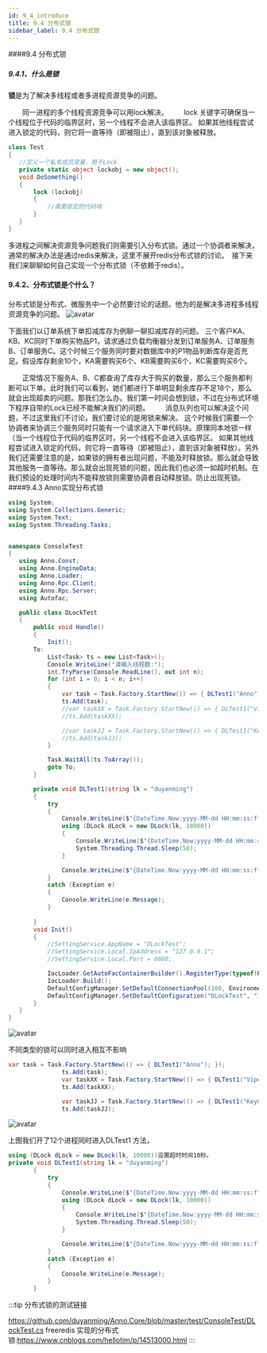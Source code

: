 ```yaml
---
id: 9_4_introduce
title: 9.4 分布式锁
sidebar_label: 9.4 分布式锁
---
```



####9.4 分布式锁
##### 9.4.1、什么是锁
<strong>锁</strong>是为了解决多线程或者多进程资源竞争的问题。

　　同一进程的多个线程资源竞争可以用lock解决。
　　lock 关键字可确保当一个线程位于代码的临界区时，另一个线程不会进入该临界区。 如果其他线程尝试进入锁定的代码，则它将一直等待（即被阻止），直到该对象被释放。
 ```csharp
 class Test  
{  
    //定义一个私有成员变量，用于Lock  
    private static object lockobj = new object();  
    void DoSomething()  
    {  
        lock (lockobj)  
        {  
            //需要锁定的代码块  
        }  
    }  
}
 ```
 多进程之间解决资源竞争问题我们则需要引入分布式锁。通过一个协调者来解决，通常的解决办法是通过redis来解决，这里不展开redis分布式锁的讨论。　接下来我们来聊聊如何自己实现一个分布式锁（不依赖于redis）。
 #### 9.4.2、分布式锁是个什么？
 分布式锁是分布式、微服务中一个必然要讨论的话题。他为的是解决多进程多线程资源竞争的问题。
  ![avatar](../static/img/dlock01.png)
 
下面我们以订单系统下单扣减库存为例聊一聊扣减库存的问题。
    三个客户KA、KB、KC同时下单购买物品P1，请求通过负载均衡器分发到订单服务A、订单服务B、订单服务C。这个时候三个服务同时要对数据库中的P1物品判断库存是否充足。假设库存剩余10个，KA需要购买6个、KB需要购买6个、KC需要购买6个。

　　正常情况下服务A、B、C都查询了库存大于购买的数量，那么三个服务都判断可以下单。此时我们可以看到，她们都进行下单明显剩余库存不足18个，那么就会出现超卖的问题。那我们怎么办。我们第一时间会想到锁，不过在分布式环境下程序自带的Lock已经不能解决我们的问题。
　　消息队列也可以解决这个问题，不过这里我们不讨论，我们要讨论的是用锁来解决。
这个时候我们需要一个协调者来协调三个服务同时只能有一个请求进入下单代码块。原理同本地锁一样（当一个线程位于代码的临界区时，另一个线程不会进入该临界区。 如果其他线程尝试进入锁定的代码，则它将一直等待（即被阻止），直到该对象被释放）。另外我们还需要注意的是，如果锁的拥有者出现问题，不能及时释放锁。那么就会导致其他服务一直等待。那么就会出现死锁的问题，因此我们也必须一如超时机制。在我们预设的处理时间内不能释放锁则需要协调者自动释放锁。防止出现死锁。
 ####9.4.3 Anno实现分布式锁
 
 ```csharp
 using System;
using System.Collections.Generic;
using System.Text;
using System.Threading.Tasks;


namespace ConsoleTest
{
    using Anno.Const;
    using Anno.EngineData;
    using Anno.Loader;
    using Anno.Rpc.Client;
    using Anno.Rpc.Server;
    using Autofac;

    public class DLockTest
    {
        public void Handle()
        {
            Init();
        To:
            List<Task> ts = new List<Task>();
            Console.WriteLine("请输入线程数:");
            int.TryParse(Console.ReadLine(), out int n);
            for (int i = 0; i < n; i++)
            {
                var task = Task.Factory.StartNew(() => { DLTest1("Anno"); });
                ts.Add(task);
                //var taskXX = Task.Factory.StartNew(() => { DLTest1("Viper"); });
                //ts.Add(taskXX);

                //var taskJJ = Task.Factory.StartNew(() => { DLTest1("Key001"); });
                //ts.Add(taskJJ);
            }

            Task.WaitAll(ts.ToArray());
            goto To;
        }

        private void DLTest1(string lk = "duyanming")
        {
            try
            {
                Console.WriteLine($"{DateTime.Now:yyyy-MM-dd HH:mm:ss:ffff}  {System.Threading.Thread.CurrentThread.ManagedThreadId} DLTest1拉取锁({lk})");
                using (DLock dLock = new DLock(lk, 10000))
                {
                    Console.WriteLine($"{DateTime.Now:yyyy-MM-dd HH:mm:ss:ffff}  {System.Threading.Thread.CurrentThread.ManagedThreadId} DLTest1进入锁({lk})");
                    System.Threading.Thread.Sleep(50);
                }

                Console.WriteLine($"{DateTime.Now:yyyy-MM-dd HH:mm:ss:ffff}  {System.Threading.Thread.CurrentThread.ManagedThreadId} DLTest1离开锁({lk})");
            }
            catch (Exception e)
            {
                Console.WriteLine(e.Message);
            }
            
        }
        void Init()
        {
            //SettingService.AppName = "DLockTest";
            //SettingService.Local.IpAddress = "127.0.0.1";
            //SettingService.Local.Port = 6660;

            IocLoader.GetAutoFacContainerBuilder().RegisterType(typeof(RpcConnectorImpl)).As(typeof(IRpcConnector)).SingleInstance();
            IocLoader.Build();
            DefaultConfigManager.SetDefaultConnectionPool(100, Environment.ProcessorCount * 2, 50);
            DefaultConfigManager.SetDefaultConfiguration("DLockTest", "127.0.0.1", 6660, false);
        }
    }
}
 ```
  ![avatar](../static/img/dlock02.png)
 
 不同类型的锁可以同时进入相互不影响
 ```csharp
 var task = Task.Factory.StartNew(() => { DLTest1("Anno"); });
                ts.Add(task);
                var taskXX = Task.Factory.StartNew(() => { DLTest1("Viper"); });
                ts.Add(taskXX);

                var taskJJ = Task.Factory.StartNew(() => { DLTest1("Key001"); });
                ts.Add(taskJJ);
 ```
  ![avatar](../static/img/dlock03.png)
 
 上图我们开了12个进程同时进入DLTest1 方法，
 
 ```csharp
 using (DLock dLock = new DLock(lk, 10000))设置超时时间10秒。
 private void DLTest1(string lk = "duyanming")
        {
            try
            {
                Console.WriteLine($"{DateTime.Now:yyyy-MM-dd HH:mm:ss:ffff}  {System.Threading.Thread.CurrentThread.ManagedThreadId} DLTest1拉取锁({lk})");
                using (DLock dLock = new DLock(lk, 10000))
                {
                    Console.WriteLine($"{DateTime.Now:yyyy-MM-dd HH:mm:ss:ffff}  {System.Threading.Thread.CurrentThread.ManagedThreadId} DLTest1进入锁({lk})");
                    System.Threading.Thread.Sleep(50);
                }

                Console.WriteLine($"{DateTime.Now:yyyy-MM-dd HH:mm:ss:ffff}  {System.Threading.Thread.CurrentThread.ManagedThreadId} DLTest1离开锁({lk})");
            }
            catch (Exception e)
            {
                Console.WriteLine(e.Message);
            }
        }
 ```
 
 
 
 :::tip 分布式锁的测试链接

https://github.com/duyanming/Anno.Core/blob/master/test/ConsoleTest/DLockTest.cs 
freeredis 实现的分布式锁:https://www.cnblogs.com/hellotim/p/14513000.html
 :::
 